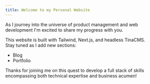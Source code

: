```yaml
---
title: Welcome to my Personal Website
---
```


As I journey into the universe of product management and web development I'm excited to share my progress with you. 

This website is built with Tailwind, Next.js, and headless TinaCMS. \
Stay tuned as I add new sections:

* Blog
* Portfolio

Thanks for joining me on this quest to develop a full stack of skills encompassing both technical expertise and business acumen!
